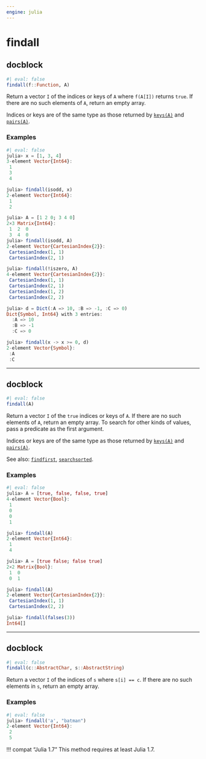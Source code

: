 ```yaml
---
engine: julia
---
```


# findall
    

::: {.callout-note appearance="simple"}

## docblock


```julia
#| eval: false
findall(f::Function, A)

```


Return a vector `I` of the indices or keys of `A` where `f(A[I])` returns `true`. If there are no such elements of `A`, return an empty array.
 

Indices or keys are of the same type as those returned by [`keys(A)`](@ref) and [`pairs(A)`](@ref).
 


### Examples
    


```julia
#| eval: false
julia> x = [1, 3, 4]
3-element Vector{Int64}:
 1
 3
 4

julia> findall(isodd, x)
2-element Vector{Int64}:
 1
 2

julia> A = [1 2 0; 3 4 0]
2×3 Matrix{Int64}:
 1  2  0
 3  4  0
julia> findall(isodd, A)
2-element Vector{CartesianIndex{2}}:
 CartesianIndex(1, 1)
 CartesianIndex(2, 1)

julia> findall(!iszero, A)
4-element Vector{CartesianIndex{2}}:
 CartesianIndex(1, 1)
 CartesianIndex(2, 1)
 CartesianIndex(1, 2)
 CartesianIndex(2, 2)

julia> d = Dict(:A => 10, :B => -1, :C => 0)
Dict{Symbol, Int64} with 3 entries:
  :A => 10
  :B => -1
  :C => 0

julia> findall(x -> x >= 0, d)
2-element Vector{Symbol}:
 :A
 :C


```



:::
    

 --- 
 
::: {.callout-note appearance="simple"}

## docblock


```julia
#| eval: false
findall(A)

```


Return a vector `I` of the `true` indices or keys of `A`. If there are no such elements of `A`, return an empty array. To search for other kinds of values, pass a predicate as the first argument.
 

Indices or keys are of the same type as those returned by [`keys(A)`](@ref) and [`pairs(A)`](@ref).
 

See also: [`findfirst`](@ref), [`searchsorted`](@ref).
 


### Examples
    


```julia
#| eval: false
julia> A = [true, false, false, true]
4-element Vector{Bool}:
 1
 0
 0
 1

julia> findall(A)
2-element Vector{Int64}:
 1
 4

julia> A = [true false; false true]
2×2 Matrix{Bool}:
 1  0
 0  1

julia> findall(A)
2-element Vector{CartesianIndex{2}}:
 CartesianIndex(1, 1)
 CartesianIndex(2, 2)

julia> findall(falses(3))
Int64[]

```



:::
    

 --- 
 
::: {.callout-note appearance="simple"}

## docblock


```julia
#| eval: false
findall(c::AbstractChar, s::AbstractString)

```


Return a vector `I` of the indices of `s` where `s[i] == c`. If there are no such elements in `s`, return an empty array.
 


### Examples
    


```julia
#| eval: false
julia> findall('a', "batman")
2-element Vector{Int64}:
 2
 5

```


!!! compat "Julia 1.7"
    This method requires at least Julia 1.7.



:::
    

